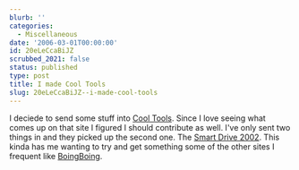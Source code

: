 ```yaml
---
blurb: ''
categories:
  - Miscellaneous
date: '2006-03-01T00:00:00'
id: 20eLeCcaBiJZ
scrubbed_2021: false
status: published
type: post
title: I made Cool Tools
slug: 20eLeCcaBiJZ--i-made-cool-tools
---
```


I deciede to send some stuff into
[Cool Tools](http://www.kk.org/cooltools/). Since I love seeing
what comes up on that site I figured I should contribute as well.
I've only sent two things in and they picked up the second one. The
[Smart Drive 2002](http://www.kk.org/cooltools/archives/001151.php).
This kinda has me wanting to try and get something some of the
other sites I frequent like
[BoingBoing](http://www.boingboing.net/).
